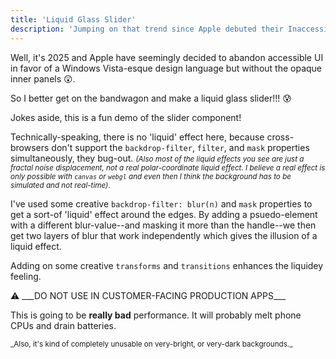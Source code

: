 ```yaml
---
title: 'Liquid Glass Slider'
description: 'Jumping on that trend since Apple debuted their Inaccessible UI 2025'
---
```





Well, it's 2025 and Apple have seemingly decided to abandon accessible UI in favor
of a Windows Vista-esque design language but without the opaque inner panels 😲. 

So I better get on the bandwagon and make a liquid glass slider!!! 😰

<Demo name="Liquid Glass" client:visible>
  <LiquidGlass client:visible />
</Demo>

Jokes aside, this is a fun demo of the slider component! 

Technically-speaking, there
is no 'liquid' effect here, because cross-browsers don't support the `backdrop-filter`,
`filter`, and `mask` properties simultaneously, they bug-out. <small>_(Also most of the liquid effects you
see are just a fractal noise displacement, not a real polar-coordinate liquid effect. I believe 
a real effect is only possible with `canvas` or `webgl` and even then I think the background has to
be simulated and not real-time)_.</small>

I've used some creative `backdrop-filter: blur(n)` and
`mask` properties to get a sort-of 'liquid' effect around the edges. By adding a psuedo-element
with a different blur-value--and masking it more than the handle--we then get two layers of blur
that work independently which gives the illusion of a liquid effect.

Adding on some creative `transforms` and `transitions` enhances the liquidey feeling.

<Note type="warning" title="Performance Warning">
  ⚠ ___DO NOT USE IN CUSTOMER-FACING PRODUCTION APPS___

  This is going to be **really bad** performance. It will probably 
  melt phone CPUs and drain batteries.

  <p><small>_Also, it's kind of completely unusable on very-bright, or very-dark backgrounds._</small></p>
</Note>

<Demo panel="svelte" client:visible>
  <Code slot="svelte" code={cleanImport(LiquidGlassRaw)} lang="svelte" />
  <Code slot="css" code={LiquidGlassCss} lang="css" />
</Demo>